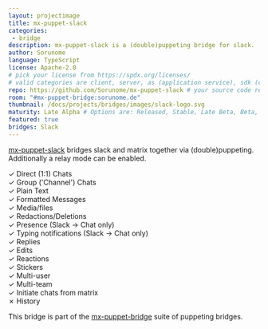 ```yaml
---
layout: projectimage
title: mx-puppet-slack
categories:
 - bridge
description: mx-puppet-slack is a (double)puppeting bridge for slack.
author: Sorunome
language: TypeScript
license: Apache-2.0
# pick your license from https://spdx.org/licenses/
# valid categories are client, server, as (application service), sdk (client sdk), bot, and other
repo: https://github.com/Sorunome/mx-puppet-slack # your source code repository
room: "#mx-puppet-bridge:sorunome.de"
thumbnail: /docs/projects/bridges/images/slack-logo.svg
maturity: Late Alpha # Options are: Released, Stable, Late Beta, Beta, Early Beta, Late Alpha, Alpha, Early Alpha, or Not actively maintained
featured: true
bridges: Slack
---
```


[mx-puppet-slack](https://github.com/Sorunome/mx-puppet-slack) bridges slack and matrix together via (double)puppeting. Additionally a relay mode can be enabled.

&#10003; Direct (1:1) Chats  
&#10003; Group ('Channel') Chats  
&#10003; Plain Text  
&#10003; Formatted Messages  
&#10003; Media/files  
&#10003; Redactions/Deletions  
&#10003; Presence  (Slack &#8594; Chat only)  
&#10003; Typing notifications (Slack &#8594; Chat only)  
&#10003; Replies  
&#10003; Edits  
&#10003; Reactions  
&#10003; Stickers  
&#10003; Multi-user  
&#10003; Multi-team  
&#10003; Initiate chats from matrix  
&#10007; History  

This bridge is part of the [mx-puppet-bridge](https://github.com/Sorunome/mx-puppet-bridge) suite of puppeting bridges.
